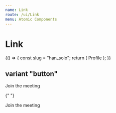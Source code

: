 ```yaml
---
name: Link
route: /ui/Link
menu: Atomic Components
---
```



# Link

<Playground>
  {() => {
    const slug = "han_solo";
    return (
      <Link href="/u/[username_slug]" as={`/u/${slug}`}>
        Profile
      </Link>
    );
  }}
</Playground>

## variant "button"

<Playground>
  <Link variant="button" href="/join" style={{ display: 'inline-block' }}>
    Join the meeting
  </Link>

{" "}

<Spacer height="1rem" />
  <Link variant="button" href="/join">
    Join the meeting
  </Link>
</Playground>
